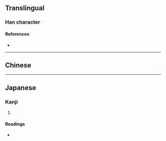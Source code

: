 {{character info/new}}
==Translingual==

===Han character===
{{Han char|rn=102|rad=田|as=05|sn=10|four=|canj=JWNO|ids=⿸⿹十田久}}

====References====
* {{Han ref|kx=0761.191|dkj=21816|dj=1171.070|hdz=42535.071|uh=755E|ud=30046}}

----

==Chinese==
{{zh-see|畝|a|classifier for [[field]]s}}

----

==Japanese==

===Kanji===
{{ja-kanji|grade=|rs=田05}}

# {{defn|lang=ja|sort=田05}}

====Readings====
* {{ja-readings|on=[[ぼう]] (bō), [[も]] (mo), [[ほ]] (ho)|kun=[[せ]] (se), [[うね]] (une)|nanori=}}